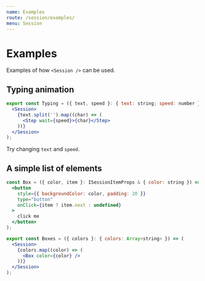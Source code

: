 ```yaml
---
name: Examples
route: /session/examples/
menu: Session
---
```




# Examples

Examples of how `<Session />` can be used.

## Typing animation

```jsx
export const Typing = ({ text, speed }: { text: string; speed: number }) => (
  <Session>
    {text.split('').map((char) => (
      <Step wait={speed}>{char}</Step>
    ))}
  </Session>
);
```

Try changing `text` and `speed`.

<Playground>
  <Typing speed={1000} text="hello world" />
</Playground>

## A simple list of elements

```jsx
const Box = ({ color, item }: ISessionItemProps & { color: string }) => (
  <button
    style={{ backgroundColor: color, padding: 20 }}
    type="button"
    onClick={item ? item.next : undefined}
  >
    click me
  </button>
);

export const Boxes = ({ colors }: { colors: Array<string> }) => (
  <Session>
    {colors.map((color) => (
      <Box color={color} />
    ))}
  </Session>
);
```

<Playground>
  <Boxes colors={['red', 'green', 'blue']} />
</Playground>

